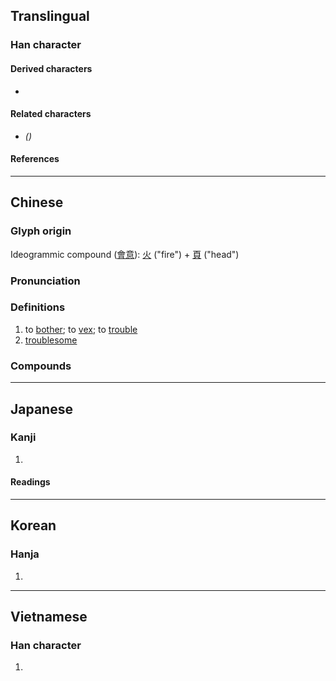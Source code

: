 {{also|烦}}
{{character info}}
==Translingual==

===Han character===
{{stroke order|strokes=13}}
{{Han char|rn=86|rad=火|as=09|sn=13|four=91886|canj=FMBC|ids=⿰火頁}}

====Derived characters====
* {{l|mul|[[𫬆]]([[𫫏]]), [[𢶃]], [[𪹺]], [[𨆌]], [[𭆖]], [[薠]]([[𮐚]]), [[𨆜]]}}

====Related characters====
* {{l|mul|[[烦]]}} ''({{w|Simplified Chinese}})''

====References====
{{Han ref|kx=0678.030|dkj=19229|dj=1089.060|hdz=32216.050|uh=7169}}

----

==Chinese==
{{zh-forms|s=烦}}

===Glyph origin===
{{Han etym}}
Ideogrammic compound ([[會意]]): [[火]] ("fire") + [[頁]] ("head")
===Pronunciation===
{{zh-pron
|m=fán
|m-s=fan2
|c=faan4
|h=pfs=fàn
|md=
|mn=hoân
|w=
|mc=y
|oc=y
|cat=v,a
}}

===Definitions===
{{zh-hanzi}}

# to [[bother]]; to [[vex]]; to [[trouble]]
# [[troublesome]]

===Compounds===
{{zh-der|不憚其煩|不煩惱|央煩|不奈煩|不憚煩|奉煩|心煩慮亂|憂煩|惹麻煩|心煩技癢|奈煩|心煩意亂|心煩|不煩|不厭其煩|不耐煩|不耐心煩|不勝其煩|內煩|厭煩|動煩|嘖有煩言|煩囂|煩劇|找麻煩|煩膩|煩勞|煩囂喧鬧|案牘勞煩|憚煩|煩絮|煩複|煩熱|煩言|煩惱|滌煩|煩忙|煩猥|煩言碎語|煩吵|撥煩理劇|煩細|煩想|激煩|煩法|磨煩|相煩|煩苛|省煩從簡|搗麻煩|煩心|發煩|撥煩理難|甄煩就簡|煩難|煩人|煩雜|煩躁|煩費|煩請|煩言碎辭|煩文|煩數|煩擾|煩懣|煩愁|煩惱絲|煩悶|煩富|煩天惱地|煩問|煩厭|煩冗|煩慮|煩瑣|煩亂|沒耐煩|煩冤|絮煩|耐煩|道煩惱|起煩|食少事煩|麻煩|頻煩|話休絮煩|自尋煩惱|車殆馬煩|累煩|要言不煩|膩煩|自找麻煩}}

{{zh-cat|Intermediate}}

----

==Japanese==

===Kanji===
{{ja-kanji|grade=c|rs=火09}}

# {{rfdef|ja|sort=火09}}

====Readings====
{{ja-readings
|goon=ぼん
|kanon=はん
|kun=わずら-う<わずら-ふ, わずら-わす<わずら-はす<!--, わずら-わし<わずら-はし-->, うるさ-い, うるさ-がる
}}

----

==Korean==

===Hanja===
{{ko-hanja|hangeul=번|eumhun=|rv=beon|mr=pŏn|y=pen}}

# {{rfdef|ko|sort=火09}}

----

==Vietnamese==

===Han character===
{{vi-readings|reading=phiền|rs=火09}}

# {{rfdef|vi|sort=火09}}